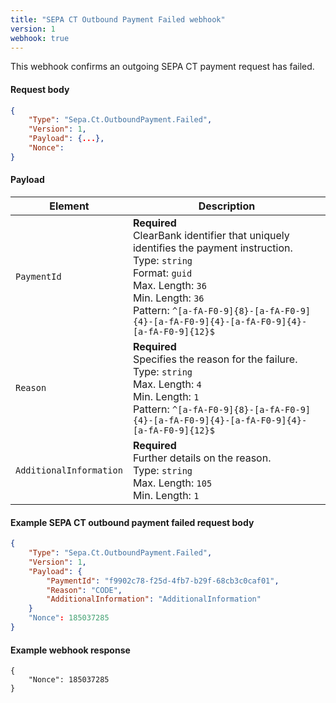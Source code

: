 ```yaml
---
title: "SEPA CT Outbound Payment Failed webhook"
version: 1
webhook: true
---
```


This webhook confirms an outgoing SEPA CT payment request has failed.

#### Request body

```json
{
    "Type": "Sepa.Ct.OutboundPayment.Failed",
    "Version": 1,
    "Payload": {...},
    "Nonce":
}
```

#### Payload
| Element                 | Description     |
|-------------------------|-----------------|
|`PaymentId` |**Required**<br />ClearBank identifier that uniquely identifies the payment instruction.<br/>Type: `string`<br/>Format: `guid`<br/>Max. Length: `36`<br/>Min. Length: `36`<br /> Pattern: `^[a-fA-F0-9]{8}-[a-fA-F0-9]{4}-[a-fA-F0-9]{4}-[a-fA-F0-9]{4}-[a-fA-F0-9]{12}$` |
|`Reason` |**Required**<br />Specifies the reason for the failure.<br/>Type: `string`<br/>Max. Length: `4`<br/>Min. Length: `1`<br />Pattern: `^[a-fA-F0-9]{8}-[a-fA-F0-9]{4}-[a-fA-F0-9]{4}-[a-fA-F0-9]{4}-[a-fA-F0-9]{12}$` |
|`AdditionalInformation` |**Required**<br />Further details on the reason.<br/>Type: `string`<br/>Max. Length: `105`<br/>Min. Length: `1` |

#### Example SEPA CT outbound payment failed request body

```json
{
    "Type": "Sepa.Ct.OutboundPayment.Failed",
    "Version": 1,
    "Payload": {
        "PaymentId": "f9902c78-f25d-4fb7-b29f-68cb3c0caf01",
        "Reason": "CODE",
        "AdditionalInformation": "AdditionalInformation"
    }
    "Nonce": 185037285
}
```

#### Example webhook response
```
{
    "Nonce": 185037285
}
```